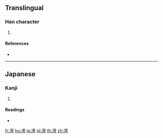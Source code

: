 {{character info/new}}
==Translingual==

===Han character===
{{Han char|rn=85|rad=水|as=12|sn=15|four=|canj=EHBS|ids=⿰氵⿳丿⿵冂米丂}}

# {{defn|Han|sort=水12}}

====References====
* {{Han ref|kx=0652.321|hdz=31744.071|uh=6F9A|ud=28570}}

----

==Japanese==

===Kanji===
{{ja-kanji|grade=|rs=水12}}

# {{defn|lang=ja|sort=水12}}

====Readings====
* {{ja-readings|on=[[いく]] (iku), [[おく]] (oku)|kun=[[おき]] (oki), [[くま]] (kuma)}}

[[fr:澚]]
[[hu:澚]]
[[ja:澚]]
[[pl:澚]]
[[th:澚]]
[[zh:澚]]